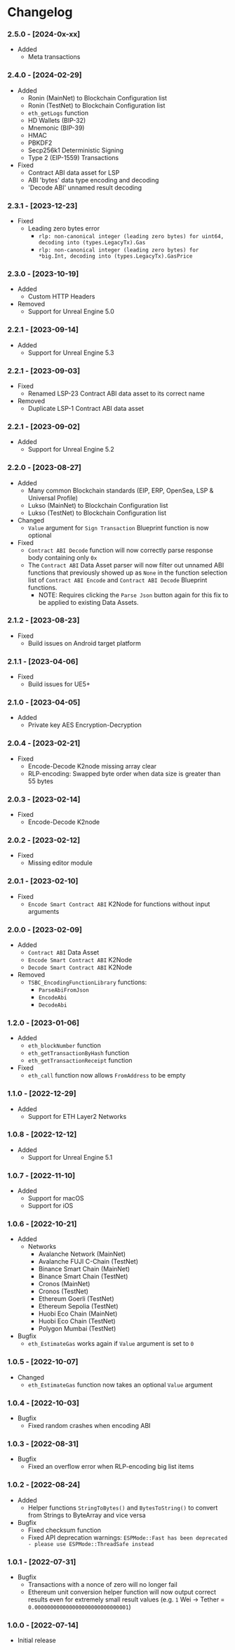 
# Changelog
### 2.5.0 - [2024-0x-xx]
- Added
  - Meta transactions

### 2.4.0 - [2024-02-29]
- Added
    - Ronin (MainNet) to Blockchain Configuration list
    - Ronin (TestNet) to Blockchain Configuration list
    - `eth_getLogs` function
    - HD Wallets (BIP-32)
    - Mnemonic (BIP-39)
    - HMAC
    - PBKDF2
    - Secp256k1 Deterministic Signing
    - Type 2 (EIP-1559) Transactions
- Fixed
    - Contract ABI data asset for LSP
    - ABI 'bytes' data type encoding and decoding
    - 'Decode ABI' unnamed result decoding

### 2.3.1 - [2023-12-23]
- Fixed
    - Leading zero bytes error
        - `rlp: non-canonical integer (leading zero bytes) for uint64, decoding into (types.LegacyTx).Gas`
        - `rlp: non-canonical integer (leading zero bytes) for *big.Int, decoding into (types.LegacyTx).GasPrice`

### 2.3.0 - [2023-10-19]
- Added
    - Custom HTTP Headers
- Removed
    - Support for Unreal Engine 5.0

### 2.2.1 - [2023-09-14]
- Added
    - Support for Unreal Engine 5.3

### 2.2.1 - [2023-09-03]
- Fixed
    - Renamed LSP-23 Contract ABI data asset to its correct name
- Removed
    - Duplicate LSP-1 Contract ABI data asset

### 2.2.1 - [2023-09-02]
- Added
  - Support for Unreal Engine 5.2

### 2.2.0 - [2023-08-27]
- Added
    - Many common Blockchain standards (EIP, ERP, OpenSea, LSP & Universal Profile)
    - Lukso (MainNet) to Blockchain Configuration list
    - Lukso (TestNet) to Blockchain Configuration list
- Changed
    - `Value` argument for `Sign Transaction` Blueprint function is now optional
- Fixed
    - `Contract ABI Decode` function will now correctly parse response body containing only `0x`
    - The `Contract ABI` Data Asset parser will now filter out unnamed ABI functions that previously showed up as `None` in the function selection list of `Contract ABI Encode` and `Contract ABI Decode` Blueprint functions.
        - NOTE: Requires clicking the `Parse Json` button again for this fix to be applied to existing Data Assets.

### 2.1.2 - [2023-08-23]
- Fixed
  - Build issues on Android target platform

### 2.1.1 - [2023-04-06]
- Fixed
  - Build issues for UE5+

### 2.1.0 - [2023-04-05]
- Added
  - Private key AES Encryption-Decryption

### 2.0.4 - [2023-02-21]
- Fixed
    - Encode-Decode K2node missing array clear
    - RLP-encoding: Swapped byte order when data size is greater than 55 bytes

### 2.0.3 - [2023-02-14]
- Fixed
    - Encode-Decode K2node

### 2.0.2 - [2023-02-12]
- Fixed
    - Missing editor module

### 2.0.1 - [2023-02-10]
- Fixed
    - `Encode Smart Contract ABI` K2Node for functions without input arguments

### 2.0.0 - [2023-02-09]
- Added
    - `Contract ABI` Data Asset
    - `Encode Smart Contract ABI` K2Node
    - `Decode Smart Contract ABI` K2Node
- Removed
    - `TSBC_EncodingFunctionLibrary` functions:
        - `ParseAbiFromJson`
        - `EncodeAbi`
        - `DecodeAbi`

### 1.2.0 - [2023-01-06]
- Added
    - `eth_blockNumber` function
    - `eth_getTransactionByHash` function
    - `eth_getTransactionReceipt` function
- Fixed
    - `eth_call` function now allows `FromAddress` to be empty

### 1.1.0 - [2022-12-29]
- Added
    - Support for ETH Layer2 Networks

### 1.0.8 - [2022-12-12]
- Added
    - Support for Unreal Engine 5.1

### 1.0.7 - [2022-11-10]
- Added
    - Support for macOS
    - Support for iOS

### 1.0.6 - [2022-10-21]
- Added
    - Networks
        - Avalanche Network (MainNet)
        - Avalanche FUJI C-Chain (TestNet)
        - Binance Smart Chain (MainNet)
        - Binance Smart Chain (TestNet)
        - Cronos (MainNet)
        - Cronos (TestNet)
        - Ethereum Goerli (TestNet)
        - Ethereum Sepolia (TestNet)
        - Huobi Eco Chain (MainNet)
        - Huobi Eco Chain (TestNet)
        - Polygon Mumbai (TestNet)
- Bugfix
    - `eth_EstimateGas` works again if `Value` argument is set to `0`

### 1.0.5 - [2022-10-07]
- Changed
    - `eth_EstimateGas` function now takes an optional `Value` argument

### 1.0.4 - [2022-10-03]
- Bugfix
    - Fixed random crashes when encoding ABI

### 1.0.3 - [2022-08-31]
- Bugfix
    - Fixed an overflow error when RLP-encoding big list items

### 1.0.2 - [2022-08-24]
- Added
    - Helper functions `StringToBytes()` and `BytesToString()` to convert from Strings to ByteArray and vice versa
- Bugfix
    - Fixed checksum function
    - Fixed API deprecation warnings: `ESPMode::Fast has been deprecated - please use ESPMode::ThreadSafe instead`

### 1.0.1 - [2022-07-31]
- Bugfix
    - Transactions with a nonce of zero will no longer fail
    - Ethereum unit conversion helper function will now output correct results even for extremely small result values (e.g. `1` Wei → Tether = `0.000000000000000000000000000001`)

### 1.0.0 - [2022-07-14]
- Initial release
